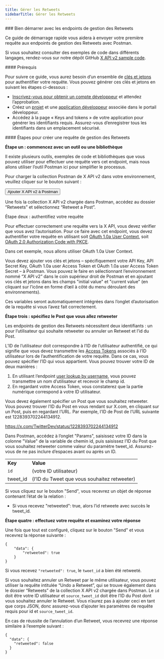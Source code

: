 ```yaml
---
title: Gérer les Retweets
sidebarTitle: Gérer les Retweets
---
```



<div id="getting-started-with-the-manage-retweets-endpoints">
  ### Bien démarrer avec les endpoints de gestion des Retweets
</div>

Ce guide de démarrage rapide vous aidera à envoyer votre première requête aux endpoints de gestion des Retweets avec Postman.

Si vous souhaitez consulter des exemples de code dans différents langages, rendez-vous sur notre dépôt GitHub [X API v2 sample code](https://github.com/xdevplatform/Twitter-API-v2-sample-code). 

<div id="prerequisites">
  #### Prérequis
</div>

Pour suivre ce guide, vous aurez besoin d’un ensemble de [clés et jetons](/fr/resources/fundamentals/authentication) pour authentifier votre requête. Vous pouvez générer ces clés et jetons en suivant les étapes ci-dessous :

* [Inscrivez-vous pour obtenir un compte développeur](https://developer.x.com/en/apply-for-access) et attendez l’approbation.
* Créez un [projet](/fr/resources/fundamentals/projects) et une [application développeur](/fr/resources/fundamentals/developer-apps) associée dans le portail développeur.
* Accédez à la page « Keys and tokens » de votre application pour générer les identifiants requis. Assurez-vous d’enregistrer tous les identifiants dans un emplacement sécurisé.

<div id="steps-to-build-a-manage-retweets-request">
  #### Étapes pour créer une requête de gestion des Retweets
</div>

**Étape un : commencez avec un outil ou une bibliothèque**

Il existe plusieurs outils, exemples de code et bibliothèques que vous pouvez utiliser pour effectuer une requête vers cet endpoint, mais nous allons utiliser l’outil Postman ici pour simplifier le processus.

Pour charger la collection Postman de X API v2 dans votre environnement, veuillez cliquer sur le bouton suivant :

<Button href="https://app.getpostman.com/run-collection/9956214-784efcda-ed4c-4491-a4c0-a26470a67400">
  Ajouter X API v2 à Postman
</Button>

Une fois la collection X API v2 chargée dans Postman, accédez au dossier “Retweets” et sélectionnez “Retweet a Post”.
 

Étape deux : authentifiez votre requête

Pour effectuer correctement une requête vers la X API, vous devez vérifier que vous avez l’autorisation. Pour ce faire avec cet endpoint, vous devez authentifier votre requête en utilisant soit [OAuth 1.0a User Context](/fr/resources/fundamentals/authentication), soit [OAuth 2.0 Authorization Code with PKCE](fr/resources/fundamentals/authentication#oauth-2-0-authorization-code-flow-with-pkce-2).

Dans cet exemple, nous allons utiliser OAuth 1.0a User Context.

Vous devez ajouter vos clés et jetons – spécifiquement votre API Key, API Secret Key, OAuth 1.0a user Access Token et OAuth 1.0a user Access Token Secret – à Postman. Vous pouvez le faire en sélectionnant l’environnement nommé “X API v2” dans le coin supérieur droit de Postman et en ajoutant vos clés et jetons dans les champs &quot;initial value&quot; et &quot;current value&quot; (en cliquant sur l’icône en forme d’œil à côté du menu déroulant des environnements).

Ces variables seront automatiquement intégrées dans l’onglet d’autorisation de la requête si vous l’avez fait correctement.

**Étape trois : spécifiez le Post que vous allez retweeter**

Les endpoints de gestion des Retweets nécessitent deux identifiants : un pour l’utilisateur qui souhaite retweeter ou annuler un Retweet et l’id du Post.

L’ID de l’utilisateur doit correspondre à l’ID de l’utilisateur authentifié, ce qui signifie que vous devez transmettre les [Access Tokens](/fr/resources/fundamentals/authentication#obtaining-access-tokens-using-3-legged-oauth-flow) associés à l’ID utilisateur lors de l’authentification de votre requête. Dans ce cas, vous pouvez spécifier l’ID qui vous appartient. Vous pouvez trouver votre ID de deux manières :

1. En utilisant l’endpoint [user lookup by username](/fr/x-api/users/user-lookup-by-username), vous pouvez transmettre un nom d’utilisateur et recevoir le champ id.
2. En regardant votre Access Token, vous constaterez que la partie numérique correspond à votre ID utilisateur.
    

Vous devez également spécifier un Post que vous souhaitez retweeter. Vous pouvez trouver l’ID du Post en vous rendant sur X.com, en cliquant sur un Post, puis en regardant l’URL. Par exemple, l’ID de Post de l’URL suivante est 1228393702244134912.

https://x.com/TwitterDev/status/1228393702244134912

Dans Postman, accédez à l’onglet &quot;Params&quot;, saisissez votre ID dans la colonne &quot;Value&quot; de la variable de chemin id, puis saisissez l’ID du Post que vous souhaitez retweeter comme valeur du paramètre tweet_id. Assurez-vous de ne pas inclure d’espaces avant ou après un ID.

|     |     |
| :--- | :--- |
| **Key** | **Value** |
| `id` | (votre ID utilisateur) |
| tweet_id | (l’ID du Tweet que vous souhaitez retweeter) |

Si vous cliquez sur le bouton &quot;Send&quot;, vous recevrez un objet de réponse contenant l’état de la relation :

* Si vous recevez &quot;retweeted&quot;: true, alors l’id retweete avec succès le tweet_id.
   

**Étape quatre : effectuez votre requête et examinez votre réponse**

Une fois que tout est configuré, cliquez sur le bouton &quot;Send&quot; et vous recevrez la réponse suivante :

```
{
    "data": {
        "retweeted": true
    }
}
```

Si vous recevez `"retweeted": true`, le `tweet_id` a bien été retweeté.

Si vous souhaitez annuler un Retweet par le même utilisateur, vous pouvez utiliser la requête intitulée “Undo a Retweet”, qui se trouve également dans le dossier “Retweets” de la collection X API v2 chargée dans Postman. Le `id` doit être votre ID utilisateur et `source_tweet_id` doit être l’ID du Post dont vous souhaitez annuler le Retweet. Vous n’aurez pas à ajouter ceci en tant que corps JSON, donc assurez-vous d’ajouter les paramètres de requête requis pour id et `source_tweet_id`. 

En cas de réussite de l’annulation d’un Retweet, vous recevrez une réponse similaire à l’exemple suivant :

```
{
  "data": {
    "retweeted": false
  }
}
```